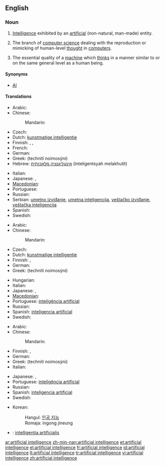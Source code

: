 ==English==
{{wikipedia}}

===Noun===
{{en-noun|sg=[[artificial]] [[intelligence]]}}

# [[intelligence|Intelligence]] exhibited by an [[artificial]] (non-natural, man-made) entity.
# {{artificial intelligence}} The branch of [[computer science]] dealing with the reproduction or mimicking of human-level [[thought]] in [[computer]]s.
# The essential quality of a [[machine]] which [[think]]s in a manner similar to or on the same general level as a human being.

====Synonyms====
* [[AI]]

====Translations====
{{trans-top|intelligence exhibited by an artificial entity}}
* Arabic: {{t|ar|ذكاء اصطناعي|m|tr=dhaka'a iStinaa`ayy|sc=Arab}}
* Chinese:
*: Mandarin: {{t|zh|人工智能|tr=réngōng zhìnéng|sc=Hani}}
* Czech: {{t-|cs|umělá inteligence|f}}
* Dutch: [[kunstmatige intelligentie]] {{f}}
* Finnish: {{t-|fi|keinoäly}}, {{t-|fi|tekoäly}}, {{t-|fi|äly}}
* French: {{t|fr|intelligence artificielle|f}}
* German: {{t-|de|künstliche Intelligenz}}
* Greek: {{t+|el|τεχνητή νοημοσύνη|f|sc=Grek}} (technití noimosýni)
* Hebrew: [[אינטליגנציה מלאכותית]] (inteligentsyah melakhutit) {{f}}
{{trans-mid}}
* Italian: {{t|it|intelligenza artificiale}}
* Japanese: {{t|ja|人工知能|tr=じんこうちのう, jinkō chinō|sc=Jpan}},  {{t|ja|アーティフィシャルインテリジェンス|tr=ātifisharuinterijensu|sc=Jpan}}
* [[Macedonian]]: {{t|mk|вештачка интелигенција|f|tr=véštačka inteligéncija|sc=Cyrl}}
* Portuguese: {{t+|pt|inteligência artificial}}
* Russian: {{t|ru|искусственный интеллект|m|tr=iskússtvennyj intellékt|sc=Cyrl}}
* Serbian: [[umetno izviđanje]], [[umetna inteligencija]], [[veštačko izviđanje]], [[veštačka inteligencija]]
* Spanish: {{t+|es|inteligencia artificial}}
* Swedish: {{t-|sv|artificiell intelligens|c}}
{{trans-bottom}}

{{trans-top|branch of computer science}}
* Arabic: {{t|ar|ذكاء اصطناعي|m|tr=dhaka'a iStinaa`ayy|sc=Arab}}
* Chinese:
*: Mandarin: {{t|zh|人工智能|tr=réngōng zhìnéng|sc=Hani}}
* Czech: {{t-|cs|umělá inteligence|f}}
* Dutch: [[kunstmatige intelligentie]] {{f}}
* Finnish: {{t-|fi|keinoäly}}, {{t-|fi|tekoäly}}
* German: {{t-|de|künstliche Intelligenz}}
* Greek: {{t+|el|τεχνητή νοημοσύνη|f|sc=Grek}} (technití noimosýni)
{{trans-mid}}
* Hungarian: {{t-|hu|mesterséges intelligencia}}
* Italian: {{t|it|intelligenza artificiale}}
* Japanese: {{t|ja|人工知能|tr=じんこうちのう, jinkō chinō|sc=Jpan}},  {{t|ja|アーティフィシャルインテリジェンス|tr=ātifisharuinterijensu|sc=Jpan}}
* [[Macedonian]]: {{t|mk|вештачка интелигенција|f|tr=véštačka inteligéncija|sc=Cyrl}}
* Portuguese: [[inteligência artificial]]
* Russian: {{t|ru|искусственный интеллект|m|tr=iskússtvennyj intellékt|sc=Cyrl}}
* Spanish: [[inteligencia artificial]]
* Swedish: {{t-|sv|artificiell intelligens|c}}
{{trans-bottom}}

{{trans-top|quality of a machine}}
* Arabic: {{t|ar|ذكاء اصطناعي|m|tr=dhaka'a iStinaa`ayy|sc=Arab}}
* Chinese:
*: Mandarin: {{t|zh|人工智能|tr=réngōng zhìnéng|sc=Hani}}
* Finnish: {{t-|fi|keinoäly}}, {{t-|fi|tekoäly}}
* German: {{t-|de|künstliche Intelligenz}}
* Greek: {{t+|el|τεχνητή νοημοσύνη|f|sc=Grek}} (technití noimosýni)
* Italian: {{t|it|intelligenza artificiale}}
{{trans-mid}}
* Japanese: {{t|ja|人工知能|tr=じんこうちのう, jinkō chinō|sc=Jpan}},  {{t|ja|アーティフィシャルインテリジェンス|tr=ātifisharuinterijensu|sc=Jpan}}
* Portuguese: [[inteligência artificial]]
* Russian: {{t|ru|искусственный интеллект|m|tr=iskússtvennyj intellékt|sc=Cyrl}}
* Spanish: [[inteligencia artificial]]
* Swedish: {{t-|sv|artificiell intelligens|c}}
{{trans-bottom}}

{{checktrans-top|translations to be checked}}
* Korean:
*: Hangul: [[인공 지능]]
*: Romaja: ingong jineung
* {{ttbc|Latin}}: [[intelligentia artificialis]] {{f}}
{{trans-bottom}}

[[ar:artificial intelligence]]
[[zh-min-nan:artificial intelligence]]
[[et:artificial intelligence]]
[[el:artificial intelligence]]
[[fr:artificial intelligence]]
[[id:artificial intelligence]]
[[lt:artificial intelligence]]
[[tr:artificial intelligence]]
[[vi:artificial intelligence]]
[[zh:artificial intelligence]]